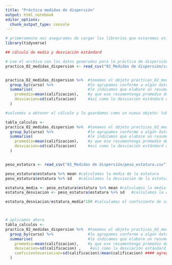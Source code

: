 ```yaml
---
title: "Práctica medidas de dispersión"
output: html_notebook
editor_options: 
  chunk_output_type: console
---
```




```r



# primeramente nos aseguramos de cargar las librerías que estaremos utilizando a lo largo de la actividad
library(tidyverse)

## cálculo de media y desviación estándard

# Lee el archivo con los datos generados para la práctica de dispersión
practica_02_medidas_dispersion <- read_csv("02_Medidas de dispersión/calificaciones.csv")


practica_02_medidas_dispersion %>%  #tomamos el objeto practicas_02_medidas_dispersion
  group_by(curso) %>%               #lo agrupamos conforme a algún dato
  summarise(                        #le indicamos que elabore un resumen
    promedio=mean(calificacion),    #y que ese resumentenga promedio de la calificacion
    desviacion=sd(calificacion)     #así como la desviación estándard de la calificación
  )

#volvemos a obtener el cálculo y lo guardamos como un nuevo objeto: tabla_calculos

tabla_calculos <- 
practica_02_medidas_dispersion %>%  #tomamos el objeto practicas_02_medidas_dispersion
  group_by(curso) %>%               #lo agrupamos conforme a algún dato
  summarise(                        #le indicamos que elabore un resumen
    promedio=mean(calificacion),    #y que ese resumentenga promedio de la calificacion
    desviacion=sd(calificacion)     #así como la desviación estándard de la calificación
  )


peso_estatura <- read_csv("02_Medidas de dispersión/peso_estatura.csv")

peso_estatura$estatura %>% mean #calculamos la media de la estatura 
peso_estatura$estatura %>% sd   #calculamos la desviación de la estatura

estatura_media <- peso_estatura$estatura %>% mean #calculamos la media de la estatura y la guardamos en el objeto estatura_media
estatura_desviacion <- peso_estatura$estatura %>% sd   #calculamos la desviación de la estatura y lo guardamos en el objeto estatura_desviacion

estatura_desviacion/estatura_media*100 #calculamos el coeficiente de variacion y lo multiplicamos por 100 para que se represente directamente como porcentaje



# aplicamos ahora 
tabla_calculos <- 
practica_02_medidas_dispersion %>%  #tomamos el objeto practicas_02_medidas_dispersion
  group_by(curso) %>%               #lo agrupamos conforme a algún dato
  summarise(                        #le indicamos que elabore un resumen
    promedio=mean(calificacion),    #y que ese resumentenga promedio de la calificacion
    desviacion=sd(calificacion) ,    #así como la desviación estándard de la calificación
    coeficientevariacion=sd(calificacion)/mean(calificacion) #### agregamos esta opción, para  hacer rápidamente el cálculo del coeficiente de variación
  )


```

